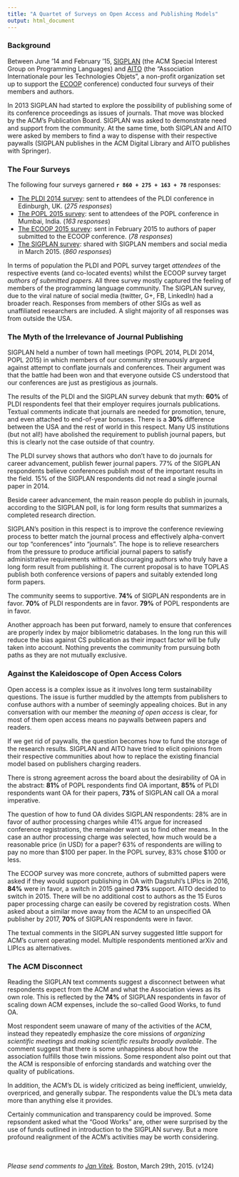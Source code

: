 ```yaml
---
title: "A Quartet of Surveys on Open Access and Publishing Models"
output: html_document
---
```


### Background

Between June '14 and February '15, [SIGPLAN](http://sigplan.org) (the ACM Special Interest Group on Programming Languages) and [AITO](http://www.aito.org) (the "Association Internationale pour les Technologies Objets", a non-profit organization set up to support the [ECOOP](http://2015.ecoop.org) conference) conducted four surveys of their members and authors.

In 2013 SIGPLAN had started to explore the possibility of publishing some of its conference proceedings as issues of journals. That move was blocked by the ACM's Publication Board. SIGPLAN was asked to demonstrate need and support from the community. At the same time, both SIGPLAN and AITO were asked by members to find a way to dispense with their respective paywalls (SIGPLAN publishes in the ACM Digital Library and AITO publishes with Springer).

### The Four Surveys

The following four surveys garnered <b>`r 860 + 275 + 163 + 78`</b> responses:

  * [The PLDI 2014 survey](http://janvitek.org/who/pldi/): sent to  attendees of the PLDI conference in Edinburgh, UK.  (_275 responses_)
  * [The POPL 2015 survey](http://janvitek.org/who/popl/): sent to  attendees of the POPL conference in Mumbai, India. (_163 responses_)
  * [The ECOOP 2015 survey](http://janvitek.org/who/ecoop/): sent in February 2015 to  authors of paper submitted to the ECOOP conference.  (_78 responses_)
  * [The SIGPLAN survey](http://janvitek.org/whoowns.html): shared with SIGPLAN members and social media in March 2015. (_860 responses_)

In terms of population the PLDI and POPL survey target _attendees_ of the respective events (and co-located events) whilst the ECOOP survey target _authors of submitted papers_. All three survey mostly captured the feeling of members of the programming language community. 
The SIGPLAN survey, due to the viral nature of social media (twitter, G+, FB, LinkedIn) had a broader reach. Responses from members of other SIGs as well as unaffiliated researchers are included.  A slight majority of all responses was from outside the USA.

### The Myth of the Irrelevance of Journal Publishing

SIGPLAN held a number of town hall meetings (POPL 2014, PLDI 2014, POPL 2015) in which members of our community strenuously argued against attempt to conflate journals and conferences.  Their argument was that the battle had been won and that everyone outside CS understood that our conferences are just as prestigious as journals.

The results of the PLDI and the SIGPLAN survey debunk that myth: __60%__ of PLDI respondents feel that their employer requires journals publications. Textual comments indicate that journals are needed for promotion, tenure, and even attached to end-of-year bonuses. 
There is a __30%__ difference between the USA and the rest of world in this respect. Many US institutions (but not all!) have abolished the requirement to publish journal papers, but this is clearly not the case outside of that country.

The PLDI survey shows that authors who don't have to do journals for career advancement, publish fewer journal papers. 77% of the SIGPLAN respondents believe conferences publish most of the important results in the field. 15% of the SIGPLAN respondents did not read a single journal paper in 2014.

Beside career advancement, the main reason people do publish in journals, according to the SIGPLAN poll, is for long form results that summarizes a completed research direction.

SIGPLAN's position in this respect is to improve the conference reviewing process to better match the journal process and effectively alpha-convert our top "conferences" into "journals". The hope is to relieve researchers from the pressure to produce artificial journal papers to satisfy administrative requirements without discouraging authors who truly have a long form result from publishing it. The current proposal is to have TOPLAS publish both conference versions of papers and suitably extended long form papers.

The community seems to supportive. __74%__ of SIGPLAN respondents are in favor.  __70%__ of PLDI respondents are in favor.  __79%__ of POPL respondents are in favor.

Another approach has been put forward, namely to ensure that conferences are properly index by major bibliometric databases. In the long run this will reduce the bias against CS publication as their impact factor will be fully taken into account. Nothing prevents the community from pursuing both paths as they are not mutually exclusive.

### Against the Kaleidoscope of Open Access Colors

Open access is a complex issue as it involves long term sustainability questions. The issue is further muddled by the attempts from publishers to confuse authors with a number of seemingly appealing choices.  But in any conversation with our member the _meaning of open access_ is clear, for most of them open access means no paywalls between papers and readers. 

If we get rid of paywalls, the question becomes how to fund the storage of the research results. SIGPLAN and AITO have tried to elicit opinions from their respective communities about how to replace the existing financial model based on publishers charging readers.

There is strong agreement across the board about the desirability of OA in the abstract:  __81%__ of POPL respondents find OA important, __85%__ of PLDI respondents want OA for their papers, __73%__ of SIGPLAN call OA a moral imperative.  

The question of how to fund OA divides SIGPLAN respondents: 28% are in favor of author processing charges while 41% argue for increased conference registrations, the remainder want us to find other means.  In the case an author processing charge was selected, how much would be a reasonable price (in USD) for a paper? 63% of respondents are willing to pay no more than $100 per paper. In the POPL survey,  83% chose $100 or less.

The ECOOP survey was more concrete, authors of submitted papers were asked if they would support publishing in OA with Dagstuhl's LIPIcs  in 2016, __84%__ were in favor, a switch in 2015 gained __73%__ support.  AITO decided to switch in 2015.  There will be no additional cost to authors as the 15 Euros paper processing charge can easily be covered by registration costs.   When asked about a similar move away from the ACM to an unspecified OA publisher by 2017, __70%__ of SIGPLAN respondents were in favor.

The textual comments in the SIGPLAN survey suggested little support for ACM's current operating model. Multiple respondents mentioned arXiv and LIPIcs as alternatives.

### The ACM Disconnect

Reading the SIGPLAN text comments suggest a disconnect between what respondents expect from the ACM and what the Association views as its own role.  This is reflected by the __74%__ of SIGPLAN respondents in favor of scaling down ACM expenses, include the so-called Good Works, to fund OA.

Most respondent seem unaware of many of the activities of the ACM, instead they repeatedly emphasize the core missions of _organizing scientific meetings_ and _making scientific results broadly available_.  The comment suggest that there is some unhappiness about how the association fulfills those twin missions. Some respondent also point out that the ACM is responsible of enforcing standards and watching over the quality of publications.

In addition, the ACM's DL is widely criticized as being inefficient, unwieldy, overpriced, and generally subpar. The respondents value the DL's meta data more than anything else it provides.

Certainly communication and transparency could be improved.  Some repsondent asked what the "Good Works" are, other were surprised by the use of funds outlined in introduction to the SIGPLAN survey.  But a more profound realignment of the ACM's activities may be worth considering.

<br>
<br>
_Please send comments to [Jan Vitek](http://janvitek.org)._  Boston, March 29th, 2015. (v124)


